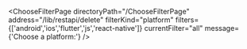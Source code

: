 


<ChooseFilterPage
    directoryPath="/ChooseFilterPage"
    address="/lib/restapi/delete"
    filterKind="platform"
    filters={['android','ios','flutter','js','react-native']}
    currentFilter="all"
    message={'Choose a platform:'}
/>
